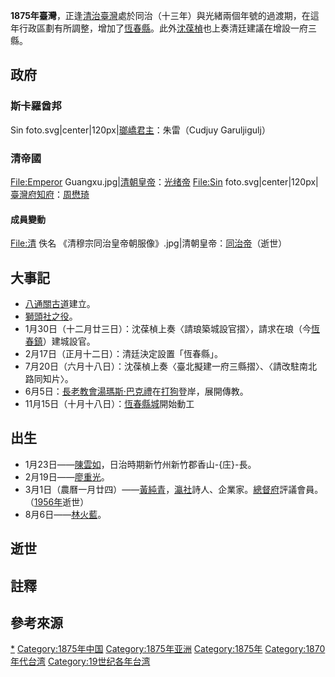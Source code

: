{{TaiwanYearTOC|1875}}
{{Year in Taiwan|1875}}
'''1875年臺灣'''，正逢[[清治臺灣|清治臺灣]]處於同治（十三年）與光緒兩個年號的過渡期，在這年行政區劃有所調整，增加了[[恆春縣|恆春縣]]。此外[[沈葆楨|沈葆楨]]也上奏清廷建議在增設一府三縣。

==政府==
===斯卡羅酋邦===
<gallery>
Sin foto.svg|center|120px|[[豬朥束社頭目家族系譜|瑯嶠君主]]：朱雷（Cudjuy Garuljigulj）
</gallery>

===清帝國===
<gallery>
File:Emperor Guangxu.jpg|[[清朝君主列表|清朝皇帝]]：[[光绪帝|光绪帝]]
File:Sin foto.svg|center|120px|[[臺灣府知府|臺灣府知府]]：[[周懋琦|周懋琦]]
</gallery>
====成員變動====
<gallery>
File:清 佚名 《清穆宗同治皇帝朝服像》.jpg|清朝皇帝：[[同治帝|同治帝]]（逝世）
</gallery>

==大事記==
*[[八通關古道|八通關古道]]建立。
*[[獅頭社之役|獅頭社之役]]。
*1月30日（十二月廿三日）：沈葆楨上奏〈請琅{{僻字|𤩝|左「王」右「喬」}}築城設官摺〉，請求在琅{{僻字|𤩝|左「王」右「喬」}}（今[[恆春鎮|恆春鎮]]）建城設官{{r|省志建置沿革|page=84}}。
*2月17日（正月十二日）：清廷決定設置「恆春縣」{{r|省志建置沿革|page=84}}。
*7月20日（六月十八日）：沈葆楨上奏〈臺北擬建一府三縣摺〉{{NoteTag|提議設臺北府、淡水縣、新竹縣、宜蘭縣。}}、〈請改駐南北路同知片〉{{NoteTag|提議將南路理番同知（駐[[臺灣府城|府城]]）移駐卑南，北路理番同知（駐鹿港）改為中路、駐水沙連，並皆加「撫民」字樣（即改成「臺灣南路撫民理番同知」、「臺灣中路撫民理番同知」）。}}{{r|省志建置沿革|page=86}}。
*6月5日：[[長老教會|長老教會]][[湯瑪斯·巴克禮|湯瑪斯·巴克禮]]在[[高雄市|打狗]]登岸，展開傳教。
*11月15日（十月十八日）：[[恆春縣城|恆春縣城]]開始動工{{r|恆|page=76}}

==出生==
* 1月23日——[[陳雲如|陳雲如]]，日治時期新竹州新竹郡香山-{庄}-長。
* 2月19日——[[廖重光|廖重光]]。
* 3月1日（農曆一月廿四）——[[黃純青|黃純青]]，[[瀛社|瀛社]]詩人、企業家。[[臺灣總督府|總督府]]評議會員。（[[1956年臺灣|1956年]]逝世）
* 8月6日——[[林火藍|林火藍]]。

== 逝世 ==

== 註釋 ==
{{NoteFoot}}

== 參考來源 ==
{{reflist|refs=
<ref name="恆">{{cite book|author=屠繼善 總纂； 王志楣 點校 |title=《[[恆春縣志|恆春縣志]]》 |publisher=行政院文化建設委員會、遠流出版 |date=2007-12-20 |isbn=978-986-01-1705-9}}</ref>
<ref name="省志建置沿革">{{cite book|author=劉寧顏（總纂）、王世慶 |title=《[[重修臺灣省通志|重修臺灣省通志]]》卷七·政治志（建置沿革篇）|publisher=[[臺灣省文獻委員會|臺灣省文獻委員會]] |date=1991-06-30  }}</ref>
}}
{{各年台灣}}

[[Category:1875年台灣|*]]
[[Category:1875年中国|Category:1875年中国]]
[[Category:1875年亚洲|Category:1875年亚洲]]
[[Category:1875年|Category:1875年]]
[[Category:1870年代台湾|Category:1870年代台湾]]
[[Category:19世纪各年台湾|Category:19世纪各年台湾]]